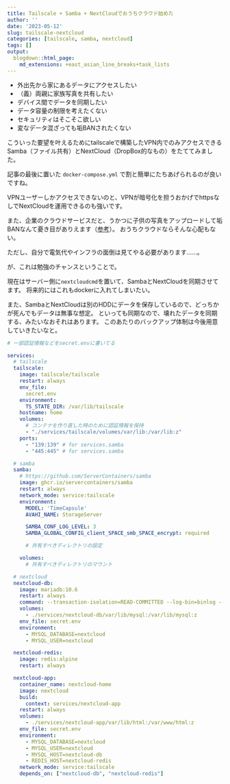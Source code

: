 ```yaml
---
title: Tailscale + Samba + NextCloudでおうちクラウド始めた
author: ''
date: '2023-05-12'
slug: tailscale-nextcloud
categories: [tailscale, samba, nextcloud]
tags: []
output:
  blogdown::html_page:
    md_extensions: +east_asian_line_breaks+task_lists
---
```


- 外出先から家にあるデータにアクセスしたい
- （義）両親に家族写真を共有したい
- デバイス間でデータを同期したい
- データ容量の制限を考えたくない
- セキュリティはそこそこ欲しい
- 変なデータ混ざっても垢BANされたくない

こういった要望を叶えるためにtailscaleで構築したVPN内でのみアクセスできるSamba（ファイル共有）とNextCloud（DropBox的なもの）をたててみました。

記事の最後に置いた `docker-compose.yml` で割と簡単にたちあげられるのが良いですね。

VPNユーザーしかアクセスできないのと、VPNが暗号化を担うおかげでhttpsなしでNextCloudを運用できるのも強いです。

また、企業のクラウドサービスだと、うかつに子供の写真をアップロードして垢BANなんて憂き目がありえます（[参考](https://news.yahoo.co.jp/articles/76290c984481258a694fd23f6285eee6f24fea2a)）。
おうちクラウドならそんな心配もない。

ただし、自分で電気代やインフラの面倒は見てやる必要があります……。

が、これは勉強のチャンスということで。

現在はサーバー側に`nextcloudcmd`を置いて、SambaとNextCloudを同期させてます。
将来的にはこれもdockerに入れてしまいたい。

また、SambaとNextCloudは別のHDDにデータを保存しているので、どっちかが死んでもデータは無事な想定。
といっても同期なので、壊れたデータを同期する、みたいなおそれはあります。
このあたりのバックアップ体制は今後用意していきたいなと。

``` yaml
# 一部認証情報などをsecret.envに書いてる

services:
  # tailscale
  tailscale:
    image: tailscale/tailscale
    restart: always
    env_file:
      secret.env
    environment:
      TS_STATE_DIR: /var/lib/tailscale
    hostname: home
    volumes:
      # コンテナを作り直した時のために認証情報を保持
      - "./services/tailscale/volumes/var/lib:/var/lib:z"
    ports:
      - "139:139" # for services.samba
      - "445:445" # for services.samba

  # samba
  samba:
    # https://github.com/ServerContainers/samba
    image: ghcr.io/servercontainers/samba
    restart: always
    network_mode: service:tailscale
    environment:
      MODEL: 'TimeCapsule'
      AVAHI_NAME: StorageServer

      SAMBA_CONF_LOG_LEVEL: 3
      SAMBA_GLOBAL_CONFIG_client_SPACE_smb_SPACE_encrypt: required

      # 共有すべきディレクトリの設定

    volumes:
      # 共有すべきディレクトリのマウント

  # nextcloud
  nextcloud-db:
    image: mariadb:10.6
    restart: always
    command: --transaction-isolation=READ-COMMITTED --log-bin=binlog --binlog-format=ROW
    volumes:
      - ./services/nextcloud-db/var/lib/mysql:/var/lib/mysql:z
    env_file: secret.env
    environment:
      - MYSQL_DATABASE=nextcloud
      - MYSQL_USER=nextcloud

  nextcloud-redis:
    image: redis:alpine
    restart: always

  nextcloud-app:
    container_name: nextcloud-home
    image: nextcloud
    build:
      context: services/nextcloud-app
    restart: always
    volumes:
      - ./services/nextcloud-app/var/lib/html:/var/www/html:z
    env_file: secret.env
    environment:
      - MYSQL_DATABASE=nextcloud
      - MYSQL_USER=nextcloud
      - MYSQL_HOST=nextcloud-db
      - REDIS_HOST=nextcloud-redis
    network_mode: service:tailscale
    depends_on: ["nextcloud-db", "nextcloud-redis"]
```
